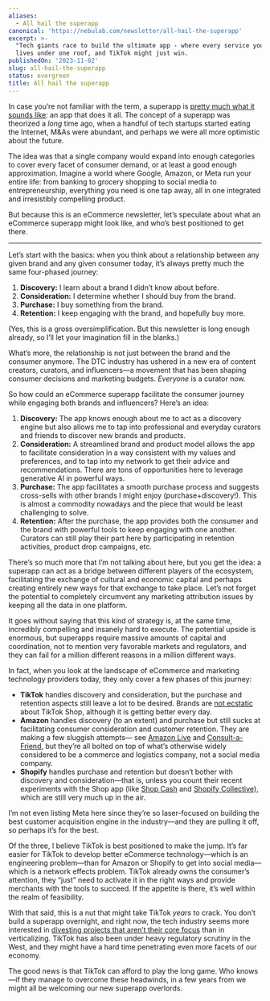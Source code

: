 ```yaml
---
aliases:
  - All hail the superapp
canonical: 'https://nebulab.com/newsletter/all-hail-the-superapp'
excerpt: >-
  "Tech giants race to build the ultimate app - where every service you need" 
  lives under one roof, and TikTok might just win.
publishedOn: '2023-11-02'
slug: all-hail-the-superapp
status: evergreen
title: All hail the superapp
---
```

In case you’re not familiar with the term, a superapp is [pretty much what it sounds like](https://www.linkedin.com/pulse/behold-super-app-laurence-dunne/): an app that does it all. The concept of a superapp was theorized a _long_ time ago, when a handful of tech startups started eating the Internet, M&As were abundant, and perhaps we were all more optimistic about the future.

The idea was that a single company would expand into enough categories to cover every facet of consumer demand, or at least a good enough approximation. Imagine a world where Google, Amazon, or Meta run your entire life: from banking to grocery shopping to social media to entrepreneurship, everything you need is one tap away, all in one integrated and irresistibly compelling product.

But because this is an eCommerce newsletter, let’s speculate about what an eCommerce superapp might look like, and who’s best positioned to get there.

---

Let’s start with the basics: when you think about a relationship between any given brand and any given consumer today, it’s always pretty much the same four-phased journey:

1. **Discovery:** I learn about a brand I didn’t know about before.
2. **Consideration:** I determine whether I should buy from the brand.
3. **Purchase:** I buy something from the brand.
4. **Retention:** I keep engaging with the brand, and hopefully buy more.

(Yes, this is a gross oversimplification. But this newsletter is long enough already, so I’ll let your imagination fill in the blanks.)

What’s more, the relationship is not just between the brand and the consumer anymore. The DTC industry has ushered in a new era of content creators, curators, and influencers—a movement that has been shaping consumer decisions and marketing budgets. _Everyone_ is a curator now.

So how could an eCommerce superapp facilitate the consumer journey while engaging both brands and influencers? Here’s an idea:

1. **Discovery:** The app knows enough about me to act as a discovery engine but also allows me to tap into professional and everyday curators and friends to discover new brands and products.
2. **Consideration:** A streamlined brand and product model allows the app to facilitate consideration in a way consistent with my values and preferences, and to tap into my network to get their advice and recommendations. There are tons of opportunities here to leverage generative AI in powerful ways.
3. **Purchase:** The app facilitates a smooth purchase process and suggests cross-sells with other brands I might enjoy (purchase+discovery!). This is almost a commodity nowadays and the piece that would be least challenging to solve.
4. **Retention:** After the purchase, the app provides both the consumer and the brand with powerful tools to keep engaging with one another. Curators can still play their part here by participating in retention activities, product drop campaigns, etc.

There’s so much more that I’m not talking about here, but you get the idea: a superapp can act as a bridge between different players of the ecosystem, facilitating the exchange of cultural and economic capital and perhaps creating entirely new ways for that exchange to take place. Let’s not forget the potential to completely circumvent any marketing attribution issues by keeping all the data in one platform.

It goes without saying that this kind of strategy is, at the same time, incredibly compelling and insanely hard to execute. The potential upside is enormous, but superapps require massive amounts of capital and coordination, not to mention very favorable markets and regulators, and they can fail for a million different reasons in a million different ways.

In fact, when you look at the landscape of eCommerce and marketing technology providers today, they only cover a few phases of this journey:

- **TikTok** handles discovery and consideration, but the purchase and retention aspects still leave a lot to be desired. Brands are [not ecstatic](https://www.modernretail.co/technology/we-got-thousands-of-new-followers-a-day-but-then-we-started-to-have-issues-brands-report-major-logistics-challenges-with-tiktok-shop/) about TikTok Shop, although it is getting better every day.
- **Amazon** handles discovery (to an extent) and purchase but still sucks at facilitating consumer consideration and customer retention. They are making a few sluggish attempts— see [Amazon Live](https://www.amazon.com/live/) and [Consult-a-Friend](https://www.notion.so/Thought-21-All-hail-the-superapp-b6d96520bdea4b71aad10d101b760930?pvs=21), but they’re all bolted on top of what’s otherwise widely considered to be a commerce and logistics company, not a social media company.
- **Shopify** handles purchase and retention but doesn’t bother with discovery and consideration—that is, unless you count their recent experiments with the Shop app (like [Shop Cash](https://techcrunch.com/2023/06/02/shopifys-shop-app-introduces-a-new-shop-cash-rewards-program/) and [Shopify Collective](https://www.businessinsider.com/drake-shopify-collab-virtual-mansion-stocked-with-merch-2023-8)), which are still very much up in the air.

I’m not even listing Meta here since they’re so laser-focused on building the best customer acquisition engine in the industry—and they are pulling it off, so perhaps it’s for the best.

Of the three, I believe TikTok is best positioned to make the jump. It’s far easier for TikTok to develop better eCommerce technology—which is an engineering problem—than for Amazon or Shopify to get into social media—which is a network effects problem. TikTok already owns the consumer’s attention, they “just” need to activate it in the right ways and provide merchants with the tools to succeed. If the appetite is there, it’s well within the realm of feasibility.

With that said, this is a nut that might take TikTok *years* to crack. You don’t build a superapp overnight, and right now, the tech industry seems more interested in [divesting projects that aren’t their core focus](https://chainstoreage.com/ups-acquires-online-return-provider-happy-returns-paypal) than in verticalizing. TikTok has also been under heavy regulatory scrutiny in the West, and they might have a hard time penetrating even more facets of our economy.

The good news is that TikTok can afford to play the long game. Who knows—if they manage to overcome these headwinds, in a few years from we might all be welcoming our new superapp overlords.

